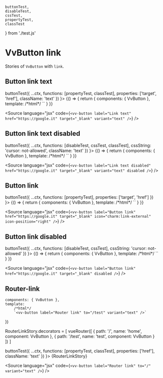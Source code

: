 	buttonTest,
	disableTest,
	cssTest,
	propertyTest,
	classTest
} from './test.js'

<Meta title="Components/Button/Link" />

# VvButton link

Stories of `VvButton` with `link`.

## Button link text

<Canvas>
	<Story
		name="link-text"
		play={(ctx) =>
			buttonTest({
				...ctx,
				functions: [propertyTest, classTest],
				properties: ['target', 'href'],
				className: 'text'
			})
		}>
		{() => {
			return {
				components: { VvButton },
				template:
					/*html*/
					`<vv-button label="Link text" href="https://google.it" target="_blank" modifiers="text" @click="$event.preventDefault()" />`
			}
		}}
	</Story>
</Canvas>

<Source
	language="jsx"
	code={`<vv-button label="Link text" href="https://google.it" target="_blank" variant="text" />`}
/>

## Button link text disabled

<Canvas>
	<Story
		name="link-text-disabled"
		play={(ctx) =>
			buttonTest({
				...ctx,
				functions: [disableTest, cssTest, classTest],
				cssString: 'cursor: not-allowed',
				className: 'text'
			})
		}>
		{() => {
			return {
				components: { VvButton },
				template:
					/*html*/
					`<vv-button label="Link text disabled" href="https://google.it" target="_blank" variant="text" disabled />`
			}
		}}
	</Story>
</Canvas>

<Source
	language="jsx"
	code={`<vv-button label="Link text disabled" href="https://google.it" target="_blank" variant="text" disabled />`}
/>

## Button link

<Canvas>
	<Story
		name="button-link"
		play={(ctx) =>
			buttonTest({
				...ctx,
				functions: [propertyTest],
				properties: ['target', 'href']
			})
		}>
		{() => {
			return {
				components: { VvButton },
				template:
					/*html*/
					`<vv-button label="Button link" href="https://google.it" target="_blank" icon="charm:link-external" icon-position="right" @click="$event.preventDefault()" />`
			}
		}}
	</Story>
</Canvas>

<Source
	language="jsx"
	code={`<vv-button
	label="Button link"
	href="https://google.it"
	target="_blank"
	icon="charm:link-external"
	icon-position="right"
/>`}
/>

## Button link disabled

<Canvas>
	<Story
		name="button-link-disabled"
		play={(ctx) =>
			buttonTest({
				...ctx,
				functions: [disableTest, cssTest],
				cssString: 'cursor: not-allowed'
			})
		}>
		{() => {
			return {
				components: { VvButton },
				template:
					/*html*/
					`<vv-button label="Button link" href="https://google.it" target="_blank" disabled />`
			}
		}}
	</Story>
</Canvas>

<Source
	language="jsx"
	code={`<vv-button label="Button link" href="https://google.it" target="_blank" disabled />`}
/>

## Router-link

	components: { VvButton },
	template:
		/*html*/
		`<vv-button label="Router link" to="/test" variant="text" />`
})

RouterLinkStory.decorators = [
	vueRouter([
		{
			path: '/',
			name: 'home',
			component: VvButton
		},
		{
			path: '/test',
			name: 'test',
			component: VvButton
		}
	])
]

<Canvas>
	<Story
		name="router-link"
		args={{}}
		play={(ctx) =>
			buttonTest({
				...ctx,
				functions: [propertyTest, classTest],
				properties: ['href'],
				className: 'text'
			})
		}>
		{RouterLinkStory}
	</Story>
</Canvas>

<Source
	language="jsx"
	code={`<vv-button label="Router link" to="/" variant="text" />`}
/>
